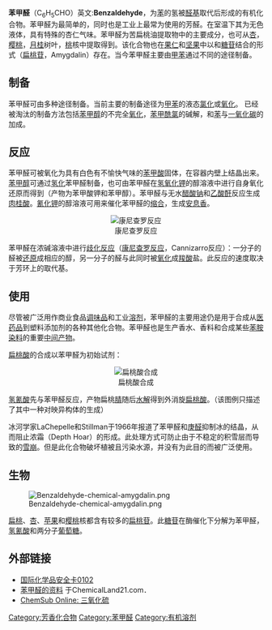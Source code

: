 {{Chembox
| Name = 苯甲醛
| NameEn = Benzaldehyde
| IUPACName = Benzaldehyde
| ImageFileL1 = Benzaldehyde.png
| ImageSizeL1 = 100px
| ImageNameL1 = 苯甲醛 键线式
| ImageFileR1 = Benzaldehyde-3D-vdW.png
| ImageSizeR1 = 120px
| ImageNameR1 = 苯甲醛 空间填充模型
| ImageFile2 = Benzaldehyde-3D-balls-B.png
| OtherNames =
| Section1 = {{Chembox Identifiers
| CASNo = 100-52-7
| CASNo_Ref = {{cascite|correct|CAS}}
|  SMILES  =  O=Cc1ccccc1
|  ChemSpiderID  =  235
|  InChI  =  1/C7H6O/c8-6-7-4-2-1-3-5-7/h1-6H
|  UNII_Ref  = {{fdacite|correct|FDA}}|  UNII  =  TA269SD04T
|  KEGG_Ref  = {{keggcite|correct|kegg}}|  KEGG  =  D02314
|  PubChem  =  240
|  InChIKey  =  HUMNYLRZRPPJDN-UHFFFAOYAE
|  SMILES1  =  c1ccc(cc1)C=O
|  ChEMBL_Ref  = {{ebicite|correct|EBI}}|  ChEMBL  =  15972
|  StdInChI_Ref  = {{stdinchicite|correct|chemspider}}|  StdInChI  =  1S/C7H6O/c8-6-7-4-2-1-3-5-7/h1-6H
|  StdInChIKey_Ref  = {{stdinchicite|correct|chemspider}}|  StdInChIKey  =  HUMNYLRZRPPJDN-UHFFFAOYSA-N
|  EC_number  =  202-860-4
|  ChemSpiderID_Ref  = {{chemspidercite|correct|chemspider}}|  ChEBI_Ref  = {{ebicite|correct|EBI}}|  ChEBI  =  17169
|  RTECS  =  CU437500
}}
| Section2 = {{Chembox Properties
| C=7|H=6|O=1
| Appearance = 无色液体
| Density = 1.0415 g/mL
| Solubility = 微溶于水<br> (0.6 wt，20 ℃)
| MeltingPt = −26 ℃
| BoilingPt = 178.1 ℃
| Viscosity = 1.4 [[泊_(单位)|cP]] (25 ℃)
  }}
| Section4 = {{Chembox Thermochemistry
| DeltaHf = −86.8 kJ/mol
| DeltaHc = −3525.1 kJ/mol
| Entropy =
  }}
| Section7 = {{Chembox Hazards
| wxxfh={{wxxfh|Xn}}
| RPhrases = {{R22}}
| SPhrases = {{S2}}-{{S24}}
| FlashPt = 63 ℃（[[闭杯|闭杯]]）
| NFPA-H = 2
| NFPA-F = 2
| NFPA-R =
| ExternalMSDS = [http://www.jtbaker.com/msds/englishhtml/b0696.htm J. T. Baker]
  }}
| Section8 = {{Chembox Related
| Function = [[醛|醛]]
| OtherFunctn = [[对甲氧基苯甲醛|对甲氧基苯甲醛]]<br>[[香草醛|香草醛]]
| OtherCpds = [[苯甲醇|苯甲醇]]、[[苯甲酸|苯甲酸]]
  }}
}}

'''苯甲醛'''（C<sub>6</sub>H<sub>5</sub>CHO）英文:'''Benzaldehyde'''，为[[苯|苯]]的氢被[[醛基|醛基]]取代后形成的有机化合物。苯甲醛为最简单的，同时也是工业上最常为使用的芳醛。在室温下其为无色液体，具有特殊的杏仁气味。苯甲醛为苦扁桃油提取物中的主要成分，也可从[[杏|杏]]，[[樱桃|樱桃]]，[[月桂|月桂]]树叶，[[桃|桃]]核中提取得到。该化合物也在[[果仁|果仁]]和[[坚果|坚果]]中以和[[糖苷|糖苷]]结合的形式（[[扁桃苷|扁桃苷]]，Amygdalin）存在。当今苯甲醛主要由[[甲苯|甲苯]]通过不同的途径制备。

== 制备 ==

苯甲醛可由多种途径制备。当前主要的制备途径为[[甲苯|甲苯]]的液态[[氯化|氯化]]或[[氧化|氧化]]。 已经被淘汰的制备方法包括[[苯甲醇|苯甲醇]]的不完全[[氧化|氧化]]，[[苯甲酰氯|苯甲酰氯]]的碱解，和[[苯|苯]]与[[一氧化碳|一氧化碳]]的加成。

== 反应 ==

苯甲醛可被氧化为具有白色有不愉快气味的[[苯甲酸|苯甲酸]]固体，在容器内壁上结晶出来。[[苯甲醇|苯甲醇]]可通过[[氢化|氢化]]苯甲醛制备，也可由苯甲醛在[[氢氧化钾|氢氧化钾]]的醇溶液中进行自身氧化还原而得到（产物为苯甲酸钾和苯甲醇）。苯甲醛与无水[[醋酸钠|醋酸钠]]和[[乙酸酐|乙酸酐]]反应生成[[肉桂酸|肉桂酸]]。[[氰化钾|氰化钾]]的醇溶液可用来催化苯甲醛的[[缩合|缩合]]，生成[[安息香|安息香]]。

<center>[[File:Benzaldehyd-chemical-Cannizzaro.png|康尼查罗反应]]</center>

苯甲醛在浓碱溶液中进行[[歧化反应|歧化反应]]（[[康尼查罗反应|康尼查罗反应]]，Cannizarro反应）：一分子的醛被[[还原|还原]]成相应的醇，另一分子的醛与此同时被[[氧化|氧化]]成[[羧酸|羧酸]]盐。此反应的速度取决于芳环上的取代基。

== 使用 ==

尽管被广泛用作商业食品[[调味品|调味品]]和工业[[溶剂|溶剂]]，苯甲醛的主要用途仍是用于合成从[[医药品|医药品]]到塑料添加剂的各种其他化合物。苯甲醛也是生产香水、香料和合成某些[[苯胺|苯胺]][[染料|染料]]的重要[[中间产物|中间产物]]。

[[扁桃酸|扁桃酸]]的合成以苯甲醛为初始试剂：

<center>[[File:Benzaldehyde-chemical-mandelicacid.png|扁桃酸合成]]</center>

[[氢氰酸|氢氰酸]]先与苯甲醛反应，产物扁桃[[腈|腈]]随后[[水解|水解]]得到外消旋[[扁桃酸|扁桃酸]]。（该图例只描述了其中一种对映异构体的生成）

冰河学家LaChepelle和Stillman于1966年报道了苯甲醛和[[庚醛|庚醛]]抑制冰的结晶，从而阻止浓霜（Depth Hoar）的形成。此处理方式可防止由于不稳定的积雪层而导致的[[雪崩|雪崩]]。但是此化合物破坏植被且污染水源，并没有为此目的而被广泛使用。

== 生物 ==

[[File:Benzaldehyde-chemical-amygdalin.png|center]]

[[扁桃|扁桃]]、[[杏|杏]]、[[苹果|苹果]]和[[樱桃|樱桃]]核都含有较多的[[扁桃苷|扁桃苷]]。此[[糖苷|糖苷]]在酶催化下分解为苯甲醛，[[氢氰酸|氢氰酸]]和两分子[[葡萄糖|葡萄糖]]。

== 外部链接 ==
* [http://www.ilo.org/public/english/protection/safework/cis/products/icsc/dtasht/_icsc01/icsc0102.htm 国际化学品安全卡0102] {{Wayback|url=http://www.ilo.org/public/english/protection/safework/cis/products/icsc/dtasht/_icsc01/icsc0102.htm |date=20090530145208 }}{{en icon}}
* [https://archive.is/20121209073221/http://www.chemicalland21.com/arokorhi/specialtychem/perchem/BENZALDEHYDE.htm 苯甲醛的资料] 于ChemicalLand21.com．{{en icon}}
* [http://chemsub.online.fr/name/三氧化硫.html ChemSub Online: 三氧化硫] {{Wayback|url=http://chemsub.online.fr/name/%E4%B8%89%E6%B0%A7%E5%8C%96%E7%A1%AB.html |date=20190718164716 }} {{en icon}}

{{苯}}

[[Category:芳香化合物|Category:芳香化合物]]
[[Category:苯甲醛|Category:苯甲醛]]
[[Category:有机溶剂|Category:有机溶剂]]
